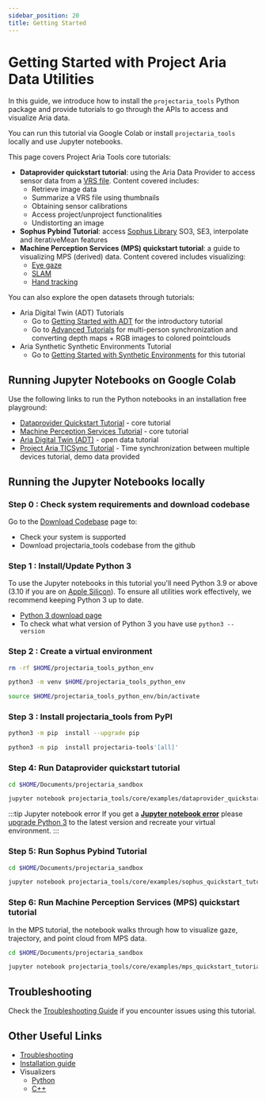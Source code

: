 ```yaml
---
sidebar_position: 20
title: Getting Started
---
```

# Getting Started with Project Aria Data Utilities


In this guide, we introduce how to install the `projectaria_tools` Python package and provide tutorials to go through the APIs to access and visualize Aria data.

You can run this tutorial via Google Colab or install `projectaria_tools` locally and use Jupyter notebooks.

This page covers Project Aria Tools core tutorials:

* **Dataprovider quickstart tutorial**: using the Aria Data Provider to access sensor data from a [VRS file](/docs/data_formats/aria_vrs/aria_vrs_format). Content covered includes:
   * Retrieve image data
   * Summarize a VRS file using thumbnails
   * Obtaining sensor calibrations
   * Access project/unproject functionalities
   * Undistorting an image
* **Sophus Pybind Tutorial**: access [Sophus Library](https://github.com/strasdat/Sophus) SO3, SE3, interpolate and iterativeMean features
* **Machine Perception Services (MPS) quickstart tutorial**: a guide to visualizing MPS (derived) data. Content covered includes visualizing:
   * [Eye gaze](/data_formats/mps/mps_eye_gaze.mdx)
   * [SLAM](/data_formats/mps/slam/slam.mdx)
   * [Hand tracking](/data_formats/mps/hand_tracking/hand_tracking.mdx)

You can also explore the open datasets through tutorials:
* Aria Digital Twin (ADT) Tutorials
   * Go to [Getting Started with ADT](/open_datasets/aria_digital_twin_dataset/getting_started.mdx) for the introductory tutorial
   * Go to [Advanced Tutorials](/open_datasets/aria_digital_twin_dataset/advanced_tutorials/advanced_tutorials.mdx) for multi-person synchronization and converting depth maps  + RGB images to colored pointclouds
* Aria Synthetic Synthetic Environments Tutorial
   * Go to [Getting Started with Synthetic Environments](/open_datasets/aria_synthetic_environments_dataset/ase_getting_started.mdx) for this tutorial


## Running  Jupyter Notebooks on Google Colab
Use the following links to run the Python notebooks in an installation free playground:
* [Dataprovider Quickstart Tutorial](https://colab.research.google.com/github/facebookresearch/projectaria_tools/blob/1.5.9/core/examples/dataprovider_quickstart_tutorial.ipynb) - core tutorial
* [Machine Perception Services Tutorial](https://colab.research.google.com/github/facebookresearch/projectaria_tools/blob/1.5.9/core/examples/mps_quickstart_tutorial.ipynb) - core tutorial
* [Aria Digital Twin (ADT)](https://colab.research.google.com/github/facebookresearch/projectaria_tools/blob/1.5.9/projects/AriaDigitalTwinDatasetTools/examples/adt_quickstart_tutorial.ipynb) - open data tutorial
* [Project Aria TICSync Tutorial](https://colab.research.google.com/github/facebookresearch/projectaria_tools/blob/main/core/examples/ticsync_tutorial.ipynb) - Time synchronization between multiple devices tutorial, demo data provided


## Running the Jupyter Notebooks locally

### Step 0 : Check system requirements and download codebase

Go to the [Download Codebase](/docs/data_utilities/installation/download_codebase) page to:
   * Check your system is supported
   * Download projectaria_tools codebase from the github

### Step 1 : Install/Update Python 3
To use the Jupyter notebooks in this tutorial you'll need Python 3.9 or above (3.10 if you are on [Apple Silicon](https://support.apple.com/en-us/116943)). To ensure all utilities work effectively, we recommend keeping Python 3 up to date.
* [Python 3 download page](https://www.python.org/downloads/)
* To check what what version of Python 3 you have use `python3 --version`

### Step 2 : Create a virtual environment

```bash
rm -rf $HOME/projectaria_tools_python_env

python3 -m venv $HOME/projectaria_tools_python_env

source $HOME/projectaria_tools_python_env/bin/activate
```

### Step 3 : Install projectaria_tools from PyPI

```bash
python3 -m pip  install --upgrade pip

python3 -m pip  install projectaria-tools'[all]'
```

### Step 4: Run Dataprovider quickstart tutorial



```bash
cd $HOME/Documents/projectaria_sandbox

jupyter notebook projectaria_tools/core/examples/dataprovider_quickstart_tutorial.ipynb
```

:::tip Jupyter notebook error
If you get a [**Jupyter notebook error**](/docs/data_utilities/installation/troubleshooting#jupyter-notebook-error) please [upgrade Python 3](https://www.python.org/downloads/) to the latest version and recreate your virtual environment.
:::

### Step 5: Run Sophus Pybind Tutorial

```bash
cd $HOME/Documents/projectaria_sandbox

jupyter notebook projectaria_tools/core/examples/sophus_quickstart_tutorial.ipynb
```


### Step 6: Run Machine Perception Services (MPS) quickstart tutorial
In the MPS tutorial, the notebook walks through how to visualize gaze, trajectory, and point cloud from MPS data.
```bash
cd $HOME/Documents/projectaria_sandbox

jupyter notebook projectaria_tools/core/examples/mps_quickstart_tutorial.ipynb
```
## Troubleshooting

Check the [Troubleshooting Guide](/data_utilities/installation/troubleshooting.mdx) if you encounter issues using this tutorial.

## Other Useful Links
* [Troubleshooting](/data_utilities/installation/troubleshooting.mdx)
* [Installation guide](/data_utilities/installation/download_codebase.mdx)
* Visualizers
   * [Python](/data_utilities/visualization/visualization_python.mdx)
   * [C++](/data_utilities/visualization/visualization_cpp.mdx)
